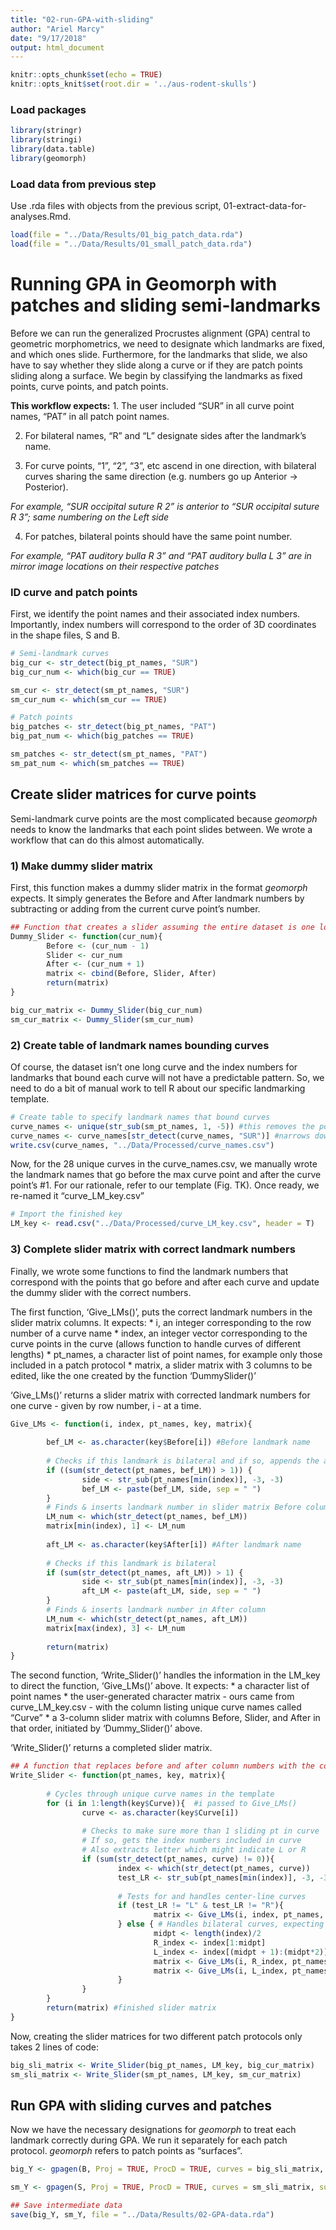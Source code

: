 ```yaml
---
title: "02-run-GPA-with-sliding"
author: "Ariel Marcy"
date: "9/17/2018"
output: html_document
---
```


```r
knitr::opts_chunk$set(echo = TRUE)
knitr::opts_knit$set(root.dir = '../aus-rodent-skulls')
```

### Load packages
```r
library(stringr)
library(stringi)
library(data.table)
library(geomorph)
```

### Load data from previous step
Use .rda files with objects from the previous script, 01-extract-data-for-analyses.Rmd.
```r
load(file = "../Data/Results/01_big_patch_data.rda")
load(file = "../Data/Results/01_small_patch_data.rda")
```

# Running GPA in Geomorph with patches and sliding semi-landmarks
Before we can run the generalized Procrustes alignment (GPA) central to geometric morphometrics, we need to designate which landmarks are fixed, and which ones slide. Furthermore, for the landmarks that slide, we also have to say whether they slide along a curve or if they are patch points sliding along a surface. We begin by classifying the landmarks as fixed points, curve points, and patch points.

**This workflow expects:**
1. The user included "SUR" in all curve point names, "PAT" in all patch point names.

2. For bilateral names, "R" and "L" designate sides after the landmark's name.

3. For curve points, "1", "2", "3", etc ascend in one direction, with bilateral curves sharing the same direction (e.g. numbers go up Anterior -> Posterior).

_For example, "SUR occipital suture R 2" is anterior to "SUR occipital suture R 3"; same numbering on the Left side_

4. For patches, bilateral points should have the same point number.

_For example, "PAT auditory bulla R 3" and "PAT auditory bulla L 3" are in mirror image locations on their respective patches_

### ID curve and patch points
First, we identify the point names and their associated index numbers. Importantly, index numbers will correspond to the order of 3D coordinates in the shape files, S and B. 
```r
# Semi-landmark curves
big_cur <- str_detect(big_pt_names, "SUR")
big_cur_num <- which(big_cur == TRUE)

sm_cur <- str_detect(sm_pt_names, "SUR")
sm_cur_num <- which(sm_cur == TRUE)

# Patch points
big_patches <- str_detect(big_pt_names, "PAT")
big_pat_num <- which(big_patches == TRUE)

sm_patches <- str_detect(sm_pt_names, "PAT")
sm_pat_num <- which(sm_patches == TRUE)
```

## Create slider matrices for curve points
Semi-landmark curve points are the most complicated because _geomorph_ needs to know the landmarks that each point slides between. We wrote a workflow that can do this almost automatically.

### 1) Make dummy slider matrix
First, this function makes a dummy slider matrix in the format _geomorph_ expects. It simply generates the Before and After landmark numbers by subtracting or adding from the current curve point's number.
```r
## Function that creates a slider assuming the entire dataset is one long curve. 
Dummy_Slider <- function(cur_num){
        Before <- (cur_num - 1)
        Slider <- cur_num
        After <- (cur_num + 1)
        matrix <- cbind(Before, Slider, After)
        return(matrix)
}

big_cur_matrix <- Dummy_Slider(big_cur_num)
sm_cur_matrix <- Dummy_Slider(sm_cur_num)
```

### 2) Create table of landmark names bounding curves
Of course, the dataset isn't one long curve and the index numbers for landmarks that bound each curve will not have a predictable pattern. So, we need to do a bit of manual work to tell R about our specific landmarking template.
```r
# Create table to specify landmark names that bound curves
curve_names <- unique(str_sub(sm_pt_names, 1, -5)) #this removes the point number and whether it is R or L
curve_names <- curve_names[str_detect(curve_names, "SUR")] #narrows down to only curve names
write.csv(curve_names, "../Data/Processed/curve_names.csv")
```

Now, for the 28 unique curves in the curve_names.csv, we manually wrote the landmark names that go before the max curve point and after the curve point's #1. For our rationale, refer to our template (Fig. TK). Once ready, we re-named it "curve_LM_key.csv"
```r
# Import the finished key
LM_key <- read.csv("../Data/Processed/curve_LM_key.csv", header = T)
```

### 3) Complete slider matrix with correct landmark numbers
Finally, we wrote some functions to find the landmark numbers that correspond with the points that go before and after each curve and update the dummy slider with the correct numbers. 

The first function, 'Give_LMs()', puts the correct landmark numbers in the slider matrix columns. It expects:
* i, an integer corresponding to the row number of a curve name
* index, an integer vector corresponding to the curve points in the curve (allows function to handle curves of different lengths)
* pt_names, a character list of point names, for example only those included in a patch protocol
* matrix, a slider matrix with 3 columns to be edited, like the one created by the function 'DummySlider()'

'Give_LMs()' returns a slider matrix with corrected landmark numbers for one curve - given by row number, i - at a time. 
```r
Give_LMs <- function(i, index, pt_names, key, matrix){
                
        bef_LM <- as.character(key$Before[i]) #Before landmark name
        
        # Checks if this landmark is bilateral and if so, appends the appropriate "R" or "L" so the correct landmark number is retrieved later
        if ((sum(str_detect(pt_names, bef_LM)) > 1)) {
                side <- str_sub(pt_names[min(index)], -3, -3)
                bef_LM <- paste(bef_LM, side, sep = " ")
        } 
        # Finds & inserts landmark number in slider matrix Before column
        LM_num <- which(str_detect(pt_names, bef_LM))
        matrix[min(index), 1] <- LM_num
                
        aft_LM <- as.character(key$After[i]) #After landmark name
        
        # Checks if this landmark is bilateral
        if (sum(str_detect(pt_names, aft_LM)) > 1) {
                side <- str_sub(pt_names[min(index)], -3, -3)
                aft_LM <- paste(aft_LM, side, sep = " ")
        } 
        # Finds & inserts landmark number in After column
        LM_num <- which(str_detect(pt_names, aft_LM))
        matrix[max(index), 3] <- LM_num
                
        return(matrix)
}
```

The second function, 'Write_Slider()' handles the information in the LM_key to direct the function, 'Give_LMs()' above. It expects:
* a character list of point names
* the user-generated character matrix - ours came from curve_LM_key.csv - with the column listing unique curve names called "Curve"
* a 3-column slider matrix with columns Before, Slider, and After in that order, initiated by 'Dummy_Slider()' above.

'Write_Slider()' returns a completed slider matrix.
```r
## A function that replaces before and after column numbers with the correct landmark numbers
Write_Slider <- function(pt_names, key, matrix){
        
        # Cycles through unique curve names in the template
        for (i in 1:length(key$Curve)){  #i passed to Give_LMs()
                curve <- as.character(key$Curve[i]) 
                
                # Checks to make sure more than 1 sliding pt in curve
                # If so, gets the index numbers included in curve
                # Also extracts letter which might indicate L or R
                if (sum(str_detect(pt_names, curve) != 0)){
                        index <- which(str_detect(pt_names, curve))
                        test_LR <- str_sub(pt_names[min(index)], -3, -3)
                        
                        # Tests for and handles center-line curves
                        if (test_LR != "L" & test_LR != "R"){
                                matrix <- Give_LMs(i, index, pt_names, key, matrix)
                        } else { # Handles bilateral curves, expecting the coordinates in reverse alphabetical order that lists the R side points immediately before the L side points
                                midpt <- length(index)/2
                                R_index <- index[1:midpt]
                                L_index <- index[(midpt + 1):(midpt*2)]
                                matrix <- Give_LMs(i, R_index, pt_names, key, matrix)
                                matrix <- Give_LMs(i, L_index, pt_names, key, matrix)
                        }
                }
        }
        return(matrix) #finished slider matrix
}
```

Now, creating the slider matrices for two different patch protocols only takes 2 lines of code:
```r
big_sli_matrix <- Write_Slider(big_pt_names, LM_key, big_cur_matrix)
sm_sli_matrix <- Write_Slider(sm_pt_names, LM_key, sm_cur_matrix)
```

## Run GPA with sliding curves and patches
Now we have the necessary designations for _geomorph_ to treat each landmark correctly during GPA. We run it separately for each patch protocol. _geomorph_ refers to patch points as "surfaces".
```r
big_Y <- gpagen(B, Proj = TRUE, ProcD = TRUE, curves = big_sli_matrix, surfaces = big_pat_num)

sm_Y <- gpagen(S, Proj = TRUE, ProcD = TRUE, curves = sm_sli_matrix, surfaces = sm_pat_num)

## Save intermediate data
save(big_Y, sm_Y, file = "../Data/Results/02-GPA-data.rda")
```